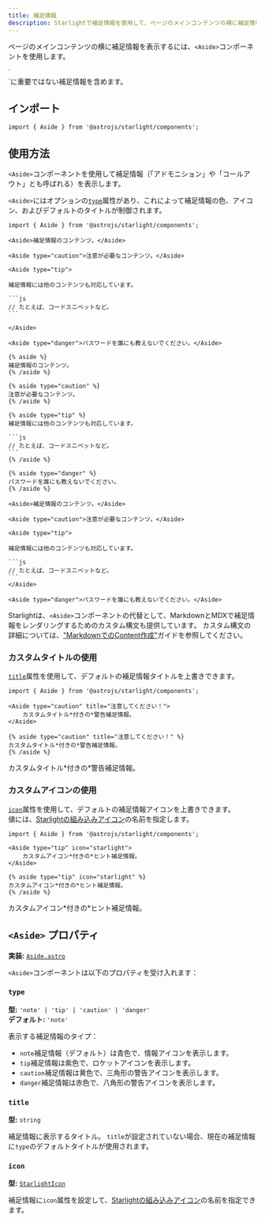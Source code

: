 ```yaml
---
title: 補足情報
description: Starlightで補足情報を使用して、ページのメインコンテンツの横に補足情報を表示する方法を学びます。
---
```



ページのメインコンテンツの横に補足情報を表示するには、`<Aside>`コンポーネントを使用します。


<Preview>
<Aside slot="preview">
    `<Aside>`に重要ではない補足情報を含めます。
</Aside>
</Preview>

## インポート

```tsx
import { Aside } from '@astrojs/starlight/components';
```

## 使用方法

`<Aside>`コンポーネントを使用して補足情報（「アドモニション」や「コールアウト」とも呼ばれる）を表示します。

`<Aside>`にはオプションの[`type`](#type)属性があり、これによって補足情報の色、アイコン、およびデフォルトのタイトルが制御されます。

<Preview>

````mdx
import { Aside } from '@astrojs/starlight/components';

<Aside>補足情報のコンテンツ。</Aside>

<Aside type="caution">注意が必要なコンテンツ。</Aside>

<Aside type="tip">

補足情報には他のコンテンツも対応しています。

```js
// たとえば、コードスニペットなど。
```

</Aside>

<Aside type="danger">パスワードを誰にも教えないでください。</Aside>
````

<Fragment slot="markdoc">

````markdoc
{% aside %}
補足情報のコンテンツ。
{% /aside %}

{% aside type="caution" %}
注意が必要なコンテンツ。
{% /aside %}

{% aside type="tip" %}
補足情報には他のコンテンツも対応しています。

```js
// たとえば、コードスニペットなど。
```
{% /aside %}

{% aside type="danger" %}
パスワードを誰にも教えないでください。
{% /aside %}
````

</Fragment>

<Fragment slot="preview">

    <Aside>補足情報のコンテンツ。</Aside>

    <Aside type="caution">注意が必要なコンテンツ。</Aside>

    <Aside type="tip">

    補足情報には他のコンテンツも対応しています。

    ```js
    // たとえば、コードスニペットなど。
    ```
    </Aside>

    <Aside type="danger">パスワードを誰にも教えないでください。</Aside>

</Fragment>

</Preview>

Starlightは、`<Aside>`コンポーネントの代替として、MarkdownとMDXで補足情報をレンダリングするためのカスタム構文も提供しています。
カスタム構文の詳細については、["MarkdownでのContent作成"](/ja/guides/authoring-content/#補足情報)ガイドを参照してください。

### カスタムタイトルの使用

[`title`](#title)属性を使用して、デフォルトの補足情報タイトルを上書きできます。

<Preview>

```mdx 'title="注意してください！"'
import { Aside } from '@astrojs/starlight/components';

<Aside type="caution" title="注意してください！">
	カスタムタイトル*付きの*警告補足情報。
</Aside>
```

<Fragment slot="markdoc">

```markdoc 'title="注意してください！"'
{% aside type="caution" title="注意してください！" %}
カスタムタイトル*付きの*警告補足情報。
{% /aside %}
```

</Fragment>

<Aside slot="preview" type="caution" title="注意してください！">
	カスタムタイトル*付きの*警告補足情報。
</Aside>
  
</Preview>

### カスタムアイコンの使用

[`icon`](#icon)属性を使用して、デフォルトの補足情報アイコンを上書きできます。  
値には、[Starlightの組み込みアイコン](/ja/reference/icons/#すべてのアイコン)の名前を指定します。

<Preview>

```mdx 'icon="starlight"'
import { Aside } from '@astrojs/starlight/components';

<Aside type="tip" icon="starlight">
	カスタムアイコン*付きの*ヒント補足情報。
</Aside>
```

 <Fragment slot="markdoc">

```markdoc 'icon="starlight"'
{% aside type="tip" icon="starlight" %}
カスタムアイコン*付きの*ヒント補足情報。
{% /aside %}
```

 </Fragment>

<Aside slot="preview" type="tip" icon="starlight">
	カスタムアイコン*付きの*ヒント補足情報。
</Aside>

</Preview>

## `<Aside>` プロパティ

**実装:** [`Aside.astro`](https://github.com/withastro/starlight/blob/main/packages/starlight/user-components/Aside.astro)

`<Aside>`コンポーネントは以下のプロパティを受け入れます：

### `type`

**型:** `'note' | 'tip' | 'caution' | 'danger'`  
**デフォルト:** `'note'`

表示する補足情報のタイプ：

- `note`補足情報（デフォルト）は青色で、情報アイコンを表示します。
- `tip`補足情報は紫色で、ロケットアイコンを表示します。
- `caution`補足情報は黄色で、三角形の警告アイコンを表示します。
- `danger`補足情報は赤色で、八角形の警告アイコンを表示します。

### `title`

**型:** `string`

補足情報に表示するタイトル。
`title`が設定されていない場合、現在の補足情報に`type`のデフォルトタイトルが使用されます。

### `icon`

**型:** [`StarlightIcon`](/ja/reference/icons/#starlighticon-型)

補足情報に`icon`属性を設定して、[Starlightの組み込みアイコン](/ja/reference/icons/#all-icons)の名前を指定できます。
